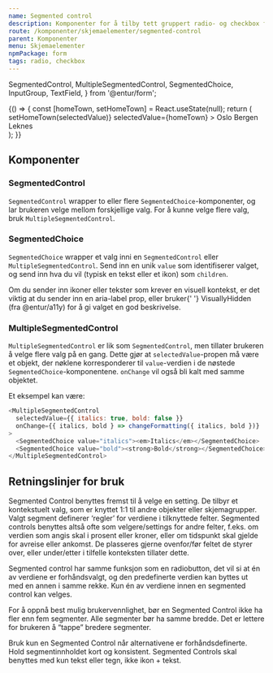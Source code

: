 ```yaml
---
name: Segmented control
description: Komponenter for å tilby tett gruppert radio- og checkbox funksjonalitet
route: /komponenter/skjemaelementer/segmented-control
parent: Komponenter
menu: Skjemaelementer
npmPackage: form
tags: radio, checkbox
---
```


  SegmentedControl,
  MultipleSegmentedControl,
  SegmentedChoice,
  InputGroup,
  TextField,
} from '@entur/form';

<PageHeader />

<Playground>
  {() => {
    const [homeTown, setHomeTown] = React.useState(null);
    return (
        <div style={{ marginBottom: '1rem' }}>
          <SegmentedControl
            label="Velg din hjemby"
            onChange={selectedValue => setHomeTown(selectedValue)}
            selectedValue={homeTown}
          >
            <SegmentedChoice value="Oslo">Oslo</SegmentedChoice>
            <SegmentedChoice value="Bergen">Bergen</SegmentedChoice>
            <SegmentedChoice value="Leknes">Leknes</SegmentedChoice>
          </SegmentedControl>
        </div>
    );
}}

</Playground>

## Komponenter

### SegmentedControl

<ImportStatement imports="SegmentedControl" />
<Props of={SegmentedControl} />

`SegmentedControl` wrapper to eller flere `SegmentedChoice`-komponenter, og lar brukeren velge mellom forskjellige valg. For å kunne velge flere valg, bruk `MultipleSegmentedControl`.

### SegmentedChoice

<ImportStatement imports="SegmentedChoice" />
<Props of={SegmentedChoice} />

`SegmentedChoice` wrapper et valg inni en `SegmentedControl` eller `MultipleSegmentedControl`. Send inn en unik `value` som identifiserer valget, og send inn hva du vil (typisk en tekst eller et ikon) som `children`.

<BannerAlertBox variant="info" title="Husk beskrivelser for skjermlesere">
  Om du sender inn ikoner eller tekster som krever en visuell kontekst, er det
  viktig at du sender inn en <CodeText>aria-label</CodeText> prop, eller bruker{' '}
  <CodeText>VisuallyHidden</CodeText>
  (fra <CodeText>@entur/a11y</CodeText>) for å gi valget en god beskrivelse.
</BannerAlertBox>

### MultipleSegmentedControl

<ImportStatement imports="MultipleSegmentedControl" />
<Props of={MultipleSegmentedControl} />

`MultipleSegmentedControl` er lik som `SegmentedControl`, men tillater brukeren å velge flere valg på en gang. Dette gjør at `selectedValue`-propen må være et objekt, der nøklene korresponderer til `value`-verdien i de nøstede `SegmentedChoice`-komponentene. `onChange` vil også bli kalt med samme objektet.

Et eksempel kan være:

```js
<MultipleSegmentedControl
  selectedValue={{ italics: true, bold: false }}
  onChange={{ italics, bold } => changeFormatting({ italics, bold })}
>
  <SegmentedChoice value="italics"><em>Italics</em></SegmentedChoice>
  <SegmentedChoice value="bold"><strong>Bold</strong></SegmentedChoice>
</MultipleSegmentedControl>
```

## Retningslinjer for bruk

Segmented Control benyttes fremst til å velge en setting. De tilbyr et kontekstuelt valg, som er knyttet 1:1 til andre
objekter eller skjemagrupper. Valgt segment definerer ‘regler’ for verdiene i tilknyttede felter.
Segmented controls benyttes altså ofte som velgere/settings for andre felter, f.eks. om verdien som angis skal
i prosent eller kroner, eller om tidspunkt skal gjelde for avreise eller ankomst. De plasseres gjerne ovenfor/før
feltet de styrer over, eller under/etter i tilfelle konteksten tillater dette.

Segmented control har samme funksjon som en radiobutton, det vil si at én av verdiene er forhåndsvalgt, og den predefinerte
verdien kan byttes ut med en annen i samme rekke. Kun én av verdiene innen en segmented control kan velges.

For å oppnå best mulig brukervennlighet, bør en Segmented Control ikke ha fler enn fem segmenter. Alle segmenter bør ha samme bredde.
Det er lettere for brukeren å “tappe” bredere segmenter.

Bruk kun en Segmented Control når alternativene er forhåndsdefinerte. Hold segmentinnholdet kort og konsistent.
Segmented Controls skal benyttes med kun tekst eller tegn, ikke ikon + tekst.
